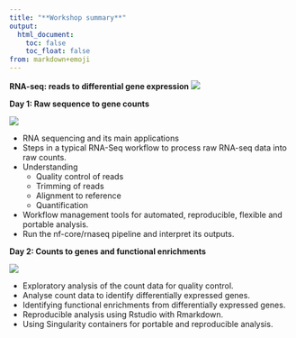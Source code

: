 ```yaml
---
title: "**Workshop summary**"
output:
  html_document:
    toc: false
    toc_float: false
from: markdown+emoji
---
```


**RNA-seq: reads to differential gene expression**
![](../Figs/2.5_Day1_Day2.png)


**Day 1: Raw sequence to gene counts**

![](../Figs/1.1_nfcore-rnaseq.png)

- RNA sequencing and its main applications
- Steps in a typical RNA-Seq workflow to process raw RNA-seq data into raw counts.
- Understanding 
    - Quality control of reads
    - Trimming of reads 
    - Alignment to reference
    - Quantification
- Workflow management tools for automated, reproducible, flexible and portable analysis.
- Run the nf-core/rnaseq pipeline and interpret its outputs.


**Day 2: Counts to genes and functional enrichments**

![](../Figs/2.1_Rstudio_chrome_rmd.png)

- Exploratory analysis of the count data for quality control.
- Analyse count data to identify differentially expressed genes.
- Identifying functional enrichments from differentially expressed genes.
- Reproducible analysis using Rstudio with Rmarkdown. 
- Using Singularity containers for portable and reproducible analysis.